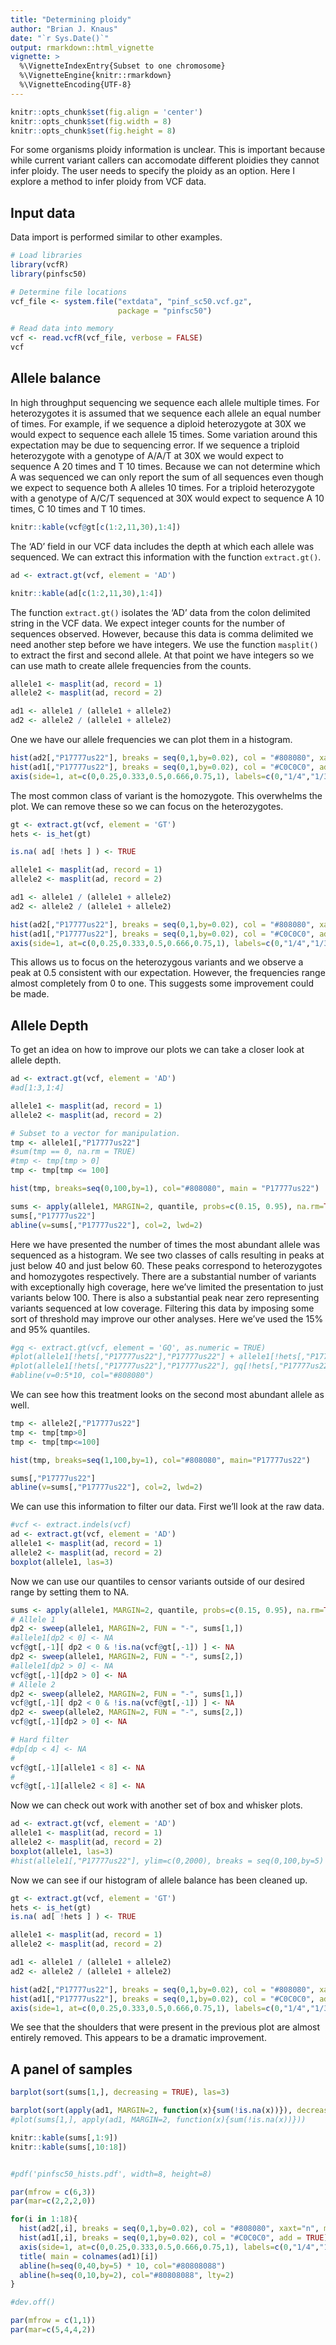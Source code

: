 ```yaml
---
title: "Determining ploidy"
author: "Brian J. Knaus"
date: "`r Sys.Date()`"
output: rmarkdown::html_vignette
vignette: >
  %\VignetteIndexEntry{Subset to one chromosome}
  %\VignetteEngine{knitr::rmarkdown}
  %\VignetteEncoding{UTF-8}
---
```




```r
knitr::opts_chunk$set(fig.align = 'center')
knitr::opts_chunk$set(fig.width = 8)
knitr::opts_chunk$set(fig.height = 8)
```



For some organisms ploidy information is unclear.
This is important because while current variant callers can accomodate different ploidies they cannot infer ploidy.
The user needs to specify the ploidy as an option.
Here I explore a method to infer ploidy from VCF data.


## Input data


Data import is performed similar to other examples.


```r
# Load libraries
library(vcfR)
library(pinfsc50)

# Determine file locations
vcf_file <- system.file("extdata", "pinf_sc50.vcf.gz",
                        package = "pinfsc50")

# Read data into memory
vcf <- read.vcfR(vcf_file, verbose = FALSE)
vcf
```


## Allele balance


In high throughput sequencing we sequence each allele multiple times.
For heterozygotes it is assumed that we sequence each allele an equal number of times.
For example, if we sequence a diploid heterozygote at 30X we would expect to sequence each allele 15 times.
Some variation around this expectation may be due to sequencing error.
If we sequence a triploid heterozygote with a genotype of A/A/T at 30X we would expect to sequence A 20 times and T 10 times.
Because we can not determine which A was sequenced we can only report the sum of all sequences even though we expect to sequence both A alleles 10 times.
For a triploid heterozygote with a genotype of A/C/T sequenced at 30X would expect to sequence A 10 times, C 10 times and T 10 times.


```r
knitr::kable(vcf@gt[c(1:2,11,30),1:4])
```


The 'AD' field in our VCF data includes the depth at which each allele was sequenced.
We can extract this information with the function `extract.gt()`.


```r
ad <- extract.gt(vcf, element = 'AD')
```


```r
knitr::kable(ad[c(1:2,11,30),1:4])
```


The function `extract.gt()` isolates the 'AD' data from the colon delimited string in the VCF data.
We expect integer counts for the number of sequences observed.
However, because this data is comma delimited we need another step before we have integers.
We use the function `masplit()` to extract the first and second allele.
At that point we have integers so we can use math to create allele frequencies from the counts.


```r
allele1 <- masplit(ad, record = 1)
allele2 <- masplit(ad, record = 2)

ad1 <- allele1 / (allele1 + allele2)
ad2 <- allele2 / (allele1 + allele2)
```


One we have our allele frequencies we can plot them in a histogram.


```r
hist(ad2[,"P17777us22"], breaks = seq(0,1,by=0.02), col = "#808080", xaxt="n")
hist(ad1[,"P17777us22"], breaks = seq(0,1,by=0.02), col = "#C0C0C0", add = TRUE)
axis(side=1, at=c(0,0.25,0.333,0.5,0.666,0.75,1), labels=c(0,"1/4","1/3","1/2","1/3","3/4",1))
```




The most common class of variant is the homozygote.
This overwhelms the plot.
We can remove these so we can focus on the heterozygotes.


```r
gt <- extract.gt(vcf, element = 'GT')
hets <- is_het(gt)

is.na( ad[ !hets ] ) <- TRUE

allele1 <- masplit(ad, record = 1)
allele2 <- masplit(ad, record = 2)

ad1 <- allele1 / (allele1 + allele2)
ad2 <- allele2 / (allele1 + allele2)

hist(ad2[,"P17777us22"], breaks = seq(0,1,by=0.02), col = "#808080", xaxt="n")
hist(ad1[,"P17777us22"], breaks = seq(0,1,by=0.02), col = "#C0C0C0", add = TRUE)
axis(side=1, at=c(0,0.25,0.333,0.5,0.666,0.75,1), labels=c(0,"1/4","1/3","1/2","1/3","3/4",1))
```


This allows us to focus on the heterozygous variants and we observe a peak at 0.5 consistent with our expectation.
However, the frequencies range almost completely from 0 to one.
This suggests some improvement could be made.


## Allele Depth


To get an idea on how to improve our plots we can take a closer look at allele depth.


```r
ad <- extract.gt(vcf, element = 'AD')
#ad[1:3,1:4]

allele1 <- masplit(ad, record = 1)
allele2 <- masplit(ad, record = 2)

# Subset to a vector for manipulation.
tmp <- allele1[,"P17777us22"]
#sum(tmp == 0, na.rm = TRUE)
#tmp <- tmp[tmp > 0]
tmp <- tmp[tmp <= 100]

hist(tmp, breaks=seq(0,100,by=1), col="#808080", main = "P17777us22")

sums <- apply(allele1, MARGIN=2, quantile, probs=c(0.15, 0.95), na.rm=TRUE)
sums[,"P17777us22"]
abline(v=sums[,"P17777us22"], col=2, lwd=2)

```


Here we have presented the number of times the most abundant allele was sequenced as a histogram.
We see two classes of calls resulting in peaks at just below 40 and just below 60.
These peaks correspond to heterozygotes and homozygotes respectively.
There are a substantial number of variants with exceptionally high coverage, here we've limited the presentation to just variants below 100.
There is also a substantial peak near zero representing variants sequenced at low coverage.
Filtering this data by imposing some sort of threshold may improve our other analyses.
Here we've used the 15% and 95% quantiles.


```r
#gq <- extract.gt(vcf, element = 'GQ', as.numeric = TRUE)
#plot(allele1[!hets[,"P17777us22"],"P17777us22"] + allele1[!hets[,"P17777us22"],"P17777us22"], gq[!hets[,"P17777us22"],"P17777us22"], pch = 20, col = "#8B451366")
#plot(allele1[!hets[,"P17777us22"],"P17777us22"], gq[!hets[,"P17777us22"],"P17777us22"], pch = 20, col = "#8B451366")
#abline(v=0:5*10, col="#808080")
```


We can see how this treatment looks on the second most abundant allele as well.


```r
tmp <- allele2[,"P17777us22"]
tmp <- tmp[tmp>0]
tmp <- tmp[tmp<=100]

hist(tmp, breaks=seq(1,100,by=1), col="#808080", main="P17777us22")

sums[,"P17777us22"]
abline(v=sums[,"P17777us22"], col=2, lwd=2)
```


We can use this information to filter our data.
First we'll look at the raw data.


```r
#vcf <- extract.indels(vcf)
ad <- extract.gt(vcf, element = 'AD')
allele1 <- masplit(ad, record = 1)
allele2 <- masplit(ad, record = 2)
boxplot(allele1, las=3)
```


Now we can use our quantiles to censor variants outside of our desired range by setting them to NA.


```r
sums <- apply(allele1, MARGIN=2, quantile, probs=c(0.15, 0.95), na.rm=TRUE)
# Allele 1
dp2 <- sweep(allele1, MARGIN=2, FUN = "-", sums[1,])
#allele1[dp2 < 0] <- NA
vcf@gt[,-1][ dp2 < 0 & !is.na(vcf@gt[,-1]) ] <- NA
dp2 <- sweep(allele1, MARGIN=2, FUN = "-", sums[2,])
#allele1[dp2 > 0] <- NA
vcf@gt[,-1][dp2 > 0] <- NA
# Allele 2
dp2 <- sweep(allele2, MARGIN=2, FUN = "-", sums[1,])
vcf@gt[,-1][ dp2 < 0 & !is.na(vcf@gt[,-1]) ] <- NA
dp2 <- sweep(allele2, MARGIN=2, FUN = "-", sums[2,])
vcf@gt[,-1][dp2 > 0] <- NA

# Hard filter
#dp[dp < 4] <- NA
#
vcf@gt[,-1][allele1 < 8] <- NA
#
vcf@gt[,-1][allele2 < 8] <- NA

```


Now we can check out work with another set of box and whisker plots.


```r
ad <- extract.gt(vcf, element = 'AD')
allele1 <- masplit(ad, record = 1)
allele2 <- masplit(ad, record = 2)
boxplot(allele1, las=3)
#hist(allele1[,"P17777us22"], ylim=c(0,2000), breaks = seq(0,100,by=5) )
```


Now we can see if our histogram of allele balance has been cleaned up.


```r
gt <- extract.gt(vcf, element = 'GT')
hets <- is_het(gt)
is.na( ad[ !hets ] ) <- TRUE

allele1 <- masplit(ad, record = 1)
allele2 <- masplit(ad, record = 2)

ad1 <- allele1 / (allele1 + allele2)
ad2 <- allele2 / (allele1 + allele2)

hist(ad2[,"P17777us22"], breaks = seq(0,1,by=0.02), col = "#808080", xaxt="n", main="P17777us22")
hist(ad1[,"P17777us22"], breaks = seq(0,1,by=0.02), col = "#C0C0C0", add = TRUE)
axis(side=1, at=c(0,0.25,0.333,0.5,0.666,0.75,1), labels=c(0,"1/4","1/3","1/2","1/3","3/4",1))
```


We see that the shoulders that were present in the previous plot are almost entirely removed.
This appears to be a dramatic improvement.



## A panel of samples


```r

barplot(sort(sums[1,], decreasing = TRUE), las=3)

barplot(sort(apply(ad1, MARGIN=2, function(x){sum(!is.na(x))}), decreasing = TRUE), las=3)
#plot(sums[1,], apply(ad1, MARGIN=2, function(x){sum(!is.na(x))}))
```


```r

knitr::kable(sums[,1:9])
knitr::kable(sums[,10:18])


#pdf('pinfsc50_hists.pdf', width=8, height=8)

par(mfrow = c(6,3))
par(mar=c(2,2,2,0))

for(i in 1:18){
  hist(ad2[,i], breaks = seq(0,1,by=0.02), col = "#808080", xaxt="n", main="", xlab="", ylab="")
  hist(ad1[,i], breaks = seq(0,1,by=0.02), col = "#C0C0C0", add = TRUE)
  axis(side=1, at=c(0,0.25,0.333,0.5,0.666,0.75,1), labels=c(0,"1/4","1/3","1/2","1/3","3/4",1))
  title( main = colnames(ad1)[i])
  abline(h=seq(0,40,by=5) * 10, col="#80808088")
  abline(h=seq(0,10,by=2), col="#80808088", lty=2)
}

#dev.off()

par(mfrow = c(1,1))
par(mar=c(5,4,4,2))
```



